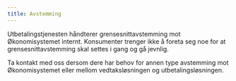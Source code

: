 ```yaml
---
title: Avstemming
---
```



Utbetalingstjenesten håndterer grensesnittavstemming mot Økonomisystemet internt. Konsumenter trenger ikke å foreta seg noe for at grensesnittavstemming skal
settes i gang og gå jevnlig.

Ta kontakt med oss dersom dere har behov for annen type avstemming mot Økonomisystemet eller mellom vedtaksløsningen og utbetalingsløsningen.